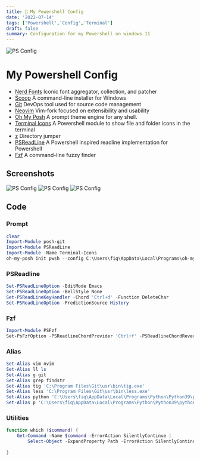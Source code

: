 ```yaml
---
title: 🚀 My Powershell Config
date: '2022-07-14'
tags: ['Powershell','Config','Terminal']
draft: false
summary: Configuration for my Powershell on windows 11
---
```


<img className="inline" src="https://github.com/fiqgant/My-Powershell-Config/raw/main/Images/SS_1.png" alt="PS Config" />

# My Powershell Config
- [Nerd Fonts](https://www.nerdfonts.com/) Iconic font aggregator, collection, and patcher
- [Scoop](https://scoop.sh/) A command-line installer for Windows
- [Git](https://git-scm.com/) DevOps tool used for source code management
- [Neovim](https://github.com/neovim/neovim) Vim-fork focused on extensibility and usability
- [Oh My Posh](https://ohmyposh.dev/docs) A prompt theme engine for any shell.
- [Terminal Icons](https://github.com/devblackops/Terminal-Icons) A Powershell module to show file and folder icons in the terminal
- [z](https://github.com/rupa/z) Directory jumper
- [PSReadLine](https://github.com/Powershell/PSReadLine) A Powershell inspired readline implementation for Powershell
- [Fzf](https://github.com/junegunn/fzf) A command-line fuzzy finder


## Screenshots
<img className="inline" src="https://github.com/fiqgant/My-Powershell-Config/raw/main/Images/SS_1.png" alt="PS Config" />

<img className="inline" src="https://github.com/fiqgant/My-Powershell-Config/raw/main/Images/SS_2-.png" alt="PS Config" />

<img className="inline" src="https://github.com/fiqgant/My-Powershell-Config/raw/main/Images/SS_3.png" alt="PS Config" />


## Code

### Prompt
``` Powershell
clear
Import-Module posh-git
Import-Module PSReadLine
Import-Module -Name Terminal-Icons
oh-my-posh init pwsh --config C:\Users\fiq\AppData\Local\Programs\oh-my-posh\themes/cloud-native-azure.omp.json | Invoke-Expression
```

### PSReadline
``` Powershell
Set-PSReadLineOption -EditMode Emacs
Set-PSReadLineOption -BellStyle None
Set-PSReadLineKeyHandler -Chord 'Ctrl+d' -Function DeleteChar
Set-PSReadLineOption -PredictionSource History
```

### Fzf
``` Powershell
Import-Module PSFzf
Set-PsFzfOption -PSReadlineChordProvider 'Ctrl+f' -PSReadlineChordReverseHistory 'Ctrl+r'
```


### Alias
``` Powershell
Set-Alias vim nvim
Set-Alias ll ls
Set-Alias g git
Set-Alias grep findstr
Set-Alias tig 'C:\Program Files\Git\usr\bin\tig.exe'
Set-Alias less 'C:\Program Files\Git\usr\bin\less.exe'
Set-Alias python 'C:\Users\fiq\AppData\Local\Programs\Python\Python39\python.exe'
Set-Alias p 'C:\Users\fiq\AppData\Local\Programs\Python\Python39\python.exe'
```

### Utilities
``` Powershell
function which ($command) {
    Get-Command -Name $command -ErrorAction SilentlyContinue |
        Select-Object -ExpandProperty Path -ErrorAction SilentlyContinue
    
}
```